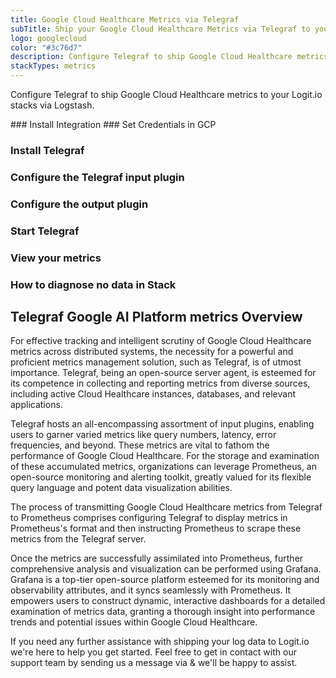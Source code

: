 ```yaml
---
title: Google Cloud Healthcare Metrics via Telegraf
subTitle: Ship your Google Cloud Healthcare Metrics via Telegraf to your Logit.io Stack
logo: googlecloud
color: "#3c76d7"
description: Configure Telegraf to ship Google Cloud Healthcare metrics to Logit.io. Get started using our Telegraf Google Cloud Healthcare metrics example configuration.
stackTypes: metrics
---
```


Configure Telegraf to ship Google Cloud Healthcare metrics to your Logit.io stacks via Logstash.

<Steps>
  ### Install Integration
  <InstallIntegration/>
  ### Set Credentials in GCP

  <SetGCPCredentials intro="Google Cloud Healthcare API, a part of Google Cloud, enables healthcare data interoperability by connecting traditional healthcare systems with cloud-based solutions."/>
  
  ### Install Telegraf

  <InstallTelegraf />

  ### Configure the Telegraf input plugin

  <TelegrafStackDriverInput metric_type="healthcare.googleapis.com"/>

  ### Configure the output plugin

  <TelegrafOutputPlugin />

  ### Start Telegraf

  <StartTelegraf />

  ### View your metrics
  <LaunchStack stackType="metrics" source="Google_Cloud_Healthcare_Metrics_via_Telegraf" utmMedium="metrics" utmCampaign="telegraf-GoogleCloudHealthcare-metrics" />

  ### How to diagnose no data in Stack

  <DiagnoseNoData />
</Steps>

## Telegraf Google AI Platform metrics Overview

For effective tracking and intelligent scrutiny of Google Cloud Healthcare metrics across distributed systems, 
the necessity for a powerful and proficient metrics management solution, such as Telegraf, is of utmost 
importance. Telegraf, being an open-source server agent, is esteemed for its competence in collecting and 
reporting metrics from diverse sources, including active Cloud Healthcare instances, databases, and relevant applications.

Telegraf hosts an all-encompassing assortment of input plugins, enabling users to garner varied metrics 
like query numbers, latency, error frequencies, and beyond. These metrics are vital to fathom the performance 
of Google Cloud Healthcare. For the storage and examination of these accumulated metrics, organizations can 
leverage Prometheus, an open-source monitoring and alerting toolkit, greatly valued for its flexible query 
language and potent data visualization abilities.

The process of transmitting Google Cloud Healthcare metrics from Telegraf to Prometheus comprises configuring 
Telegraf to display metrics in Prometheus's format and then instructing Prometheus to scrape these metrics 
from the Telegraf server.

Once the metrics are successfully assimilated into Prometheus, further comprehensive analysis and visualization 
can be performed using Grafana. Grafana is a top-tier open-source platform esteemed for its monitoring and 
observability attributes, and it syncs seamlessly with Prometheus. It empowers users to construct dynamic, 
interactive dashboards for a detailed examination of metrics data, granting a thorough insight into performance 
trends and potential issues within Google Cloud Healthcare.

If you need any further assistance with shipping your log data to Logit.io we're here to help you get started. 
Feel free to get in contact with our support team by sending us a message via <IntercomButton text="live chat" /> & we'll be happy to assist.